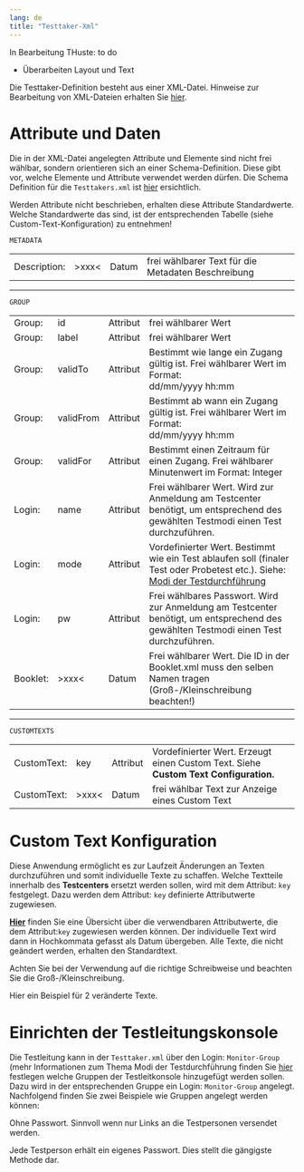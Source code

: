 ```yaml
---
lang: de
title: "Testtaker-Xml"
---
```


::: {.callout-note}
In Bearbeitung THuste: to do

* Überarbeiten Layout und Text

:::

Die Testtaker-Definition besteht aus einer XML-Datei. Hinweise zur Bearbeitung von XML-Dateien erhalten Sie [hier](Arbeiten-mit-Xml‐Dateien).

# Attribute und Daten

::: {.callout-important}
Die in der XML-Datei angelegten Attribute und Elemente sind nicht frei wählbar, sondern orientieren sich an einer Schema-Definition. Diese gibt vor, welche Elemente und Attribute verwendet werden dürfen. Die Schema Definition für die `Testtakers.xml` ist [hier](https://github.com/iqb-berlin/testcenter/blob/master/definitions/vo_Testtakers.xsd) ersichtlich.
:::

::: {.callout-important}
Werden Attribute nicht beschrieben, erhalten diese Attribute Standardwerte. Welche Standardwerte das sind, ist der entsprechenden Tabelle (siehe Custom-Text-Konfiguration) zu entnehmen!
:::

`METADATA`

```{=html}
<table>
<tr>
    <td>Description:</td>
    <td>>xxx<</td>
	<td>Datum</td>
    <td>frei wählbarer Text für die Metadaten Beschreibung</td>
</tr>
</table>
```

```{=xml}
<Metadata>
  <Description>
    Diese Datei enthält Informationen zur Art des Logins und der Testdurchführung.
  </Description>		
</Metadata>
  ...
```
---

`GROUP`

```{=html}
<table>
<tr>
    <td>Group:</td>
    <td>id</td>
    <td>Attribut</td>
    <td>frei wählbarer Wert</td>
</tr>
<tr>
    <td>Group:</td>
    <td>label</td>
    <td>Attribut</td>
    <td>frei wählbarer Wert</td>
</tr>
<tr>
    <td>Group:</td>
    <td>validTo</td>
    <td>Attribut</td>
    <td>Bestimmt wie lange ein Zugang gültig ist. Frei wählbarer Wert im Format:<br> dd/mm/yyyy hh:mm</td>
</tr>
<tr>
    <td>Group:</td>
    <td>validFrom</td>
    <td>Attribut</td>
    <td>Bestimmt ab wann ein Zugang gültig ist. Frei wählbarer Wert im Format:<br> dd/mm/yyyy hh:mm</td>
</tr>
<tr>
    <td>Group:</td>
    <td>validFor</td>
    <td>Attribut</td>
    <td>Bestimmt einen Zeitraum für einen Zugang. Frei wählbarer Minutenwert im Format: Integer</td>
</tr>
<tr>
    <td>Login:</td>
    <td>name</td>
    <td>Attribut</td>
    <td>Frei wählbarer Wert. Wird zur Anmeldung am Testcenter benötigt, um entsprechend des gewählten Testmodi einen Test durchzuführen.</td>
</tr>
<tr>
    <td>Login:</td>
    <td>mode</td>
    <td>Attribut</td>
    <td>Vordefinierter Wert. Bestimmt wie ein Test ablaufen soll (finaler Test oder Probetest etc.).
	Siehe: <a href="https://github.com/iqb-berlin/iqb-berlin.github.io/wiki/Login:-Modi-der-Testdurchf%C3%BChrung">Modi der Testdurchführung</a></td>
</tr>
<tr>
    <td>Login:</td>
    <td>pw</td>
    <td>Attribut</td>
    <td>Frei wählbares Passwort. Wird zur Anmeldung am Testcenter benötigt, um entsprechend des gewählten Testmodi einen Test durchzuführen.</td>
</tr>
<tr>
    <td>Booklet:</td>
    <td>>xxx<</td>
    <td>Datum</td>
    <td>Frei wählbarer Wert. Die ID in der Booklet.xml muss den selben Namen tragen (Groß-/Kleinschreibung beachten!)</td>
</tr>
</table>
```

```{=xml}
<Group id="Gruppe1" validTo="1/6/2023 10:00" label="Dies ist die erste Gruppe.">
  <Login name="user1" mode="run-demo" pw="123">
    <Booklet>Booklet1</Booklet>
  </Login>
</Group>

```
---

`CUSTOMTEXTS`

```{=html}
<table>
<tr>
    <td>CustomText:</td>
    <td>key</td>
    <td>Attribut</td>
    <td>Vordefinierter Wert. Erzeugt einen Custom Text. Siehe <b>Custom Text Configuration.</b></td   
</tr>
<tr>
    <td>CustomText:</td>
    <td>>xxx<</td>
    <td>Datum</td>
    <td>frei wählbar Text zur Anzeige eines Custom Text</td>
</tr>
</table>
```

```{=xml}
<CustomTexts>
  <CustomText key="app_title">Hier steht ein Custom Text</CustomText>
</CustomTexts>
```

# Custom Text Konfiguration

Diese Anwendung ermöglicht es zur Laufzeit Änderungen an Texten durchzuführen und somit individuelle Texte zu schaffen. 
Welche Textteile innerhalb des **Testcenters** ersetzt werden sollen, wird mit dem Attribut: `key` festgelegt. Dazu werden dem Attribut: `key` definierte Attributwerte zugewiesen. 

::: {.callout-note}
[**Hier**](https://pages.cms.hu-berlin.de/iqb/testcenter/pages/custom-texts.html) finden Sie eine Übersicht über die verwendbaren Attributwerte, die dem Attribut:`key` zugewiesen werden können. Der individuelle Text wird dann in Hochkommata gefasst als Datum übergeben. Alle Texte, die nicht geändert werden, erhalten den Standardtext.
:::

::: {.callout-important}
Achten Sie bei der Verwendung auf die richtige Schreibweise und beachten Sie die Groß-/Kleinschreibung.
:::

Hier ein Beispiel für 2 veränderte Texte.

```{=xml}
<CustomTexts>
    <CustomText key="login_testEndButtonText">Test beenden</CustomText>
    <CustomText key="login_bookletSelectPrompt">Bitte wählen</CustomText>
</CustomTexts>
```

# Einrichten der Testleitungskonsole

Die Testleitung kann in der `Testtaker.xml` über den Login: `Monitor-Group` (mehr Informationen zum Thema Modi der Testdurchführung finden Sie [hier](https://github.com/iqb-berlin/iqb-berlin.github.io/wiki/Login-Modi-der-Testdurchf%C3%BChrung) festlegen welche Gruppen der Testleitkonsole hinzugefügt werden sollen. Dazu wird in der entsprechenden Gruppe ein Login: `Monitor-Group` angelegt. Nachfolgend finden Sie zwei Beispiele wie Gruppen angelegt werden können:

Ohne Passwort. Sinnvoll wenn nur Links an die Testpersonen versendet werden.

```{=xml}
<Group id="iqb-intern1" label="IQB intern Gruppe 1">
		
	<Login mode="run-hot-return" name="Testgruppe-1">
		<Booklet codes="Testperson_a Testperson_b Testperson_c">THETLK</Booklet>
	</Login>

	<Login mode="monitor-group" name="group-monitor_1" />

</Group>
```

Jede Testperson erhält ein eigenes Passwort. Dies stellt die gängigste Methode dar.

```{=xml}
<Group id="iqb-intern1" label="IQB intern Gruppe 1">
			
	<Login mode="run-hot-return" name="Testperson_a" pw="123">
		<Booklet>THETLK</Booklet>
	</Login>
	<Login mode="run-hot-return" name="Testperson_b" pw="124">
		<Booklet>THETLK</Booklet>
	</Login>
	<Login mode="run-hot-return" name="Testperson_c" pw="125">
		<Booklet>THETLK</Booklet>
	</Login>
						
	<Login mode="monitor-group" name="group-monitor_1" />
</Group>
```
